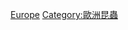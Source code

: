 {{Commons category|Butterflies of Europe|歐洲的蝴蝶}}
{{Commons category|Moths by country|各國家的蛾}}

[[Category:各地區的蛾或蝴蝶|Europe]]
[[Category:歐洲昆蟲|Category:歐洲昆蟲]]